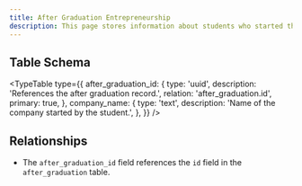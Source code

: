 ```yaml
---
title: After Graduation Entrepreneurship
description: This page stores information about students who started their own businesses after graduation, including the company name.
---
```


## Table Schema

<TypeTable
  type={{
    after_graduation_id: {
      type: 'uuid',
      description: 'References the after graduation record.',
      relation: 'after_graduation.id',
      primary: true,
    },
    company_name: {
      type: 'text',
      description: 'Name of the company started by the student.',
    },
  }}
/>

## Relationships

- The `after_graduation_id` field references the `id` field in the `after_graduation` table.

<Cards>
  <Card title="Go to After Graduation Table" href="./after_graduation" />
</Cards>
